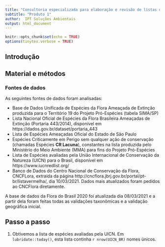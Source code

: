 ```yaml
---
title: "Consultoria especializada para elaboração e revisão de listas de espécies da flora de ocorrência regional (estado de São Paulo) no âmbito do Projeto GEF Pró-Espécies: Estratégia Nacional para a Conservação de Espécies Ameaçadas."
subtitle: "Produto 1"
author:  IPT Soluções Ambientais
output: html_document
---
```


```r
knitr::opts_chunk$set(echo = TRUE)
options(tinytex.verbose = TRUE)
```


## Introdução
## Material e métodos

### Fontes de dados

As seguintes fontes de dados foram analisadas:

 + Base de Dados Unificada de Espécies da Flora Ameaçada de Extinção produzida para o Território 19 do Projeto Pró-Espécies (tabela SIMA/SP)
 + Lista Nacional Oficial de Espécies da Flora Brasileira Ameaçadas de Extinção (Portaria 443/2014), disponível em https://dados.gov.br/dataset/portaria_443
+  Lista de Espécies Ameaçadas Oficial do Estado de São Paulo
+ Espécies Criticamente em Perigo sem qualquer ação de conservação (chamadas Espécies __CR Lacuna__), constantes na lista produzida pelo Ministério do Meio Ambiente (MMA) para fins do Projeto Pró-Espécies
+ Lista de Espécies avaliadas pela União Internacional de Conservação da Natureza (UICN) para o Brasil, disponível em https://www.iucnredlist.org/
+ Banco de Dados do Centro Nacional de Conservação da Flora, CNCFLora, extraída da página http://cncflora.jbrj.gov.br/portal/pt-br/listavermelha/, dia 10/03/2021. Dados mais atualizados foram pedidos ao CNCFlora diretamente. 

A base de dados da Flora do Brasil 2020 foi atualizada dia 08/03/2021 e a partir dela foram feitas todas as validações taxonômicas e a validação geográfica inicial.  

## Passo a passo


1. Obtivemos a lista de espécies avaliadas pela UICN. Em `lubridate::today()`, esta lista continha `r nrow(UICN_BR)` nomes únicos.





